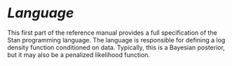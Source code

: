 # <i style="font-size: 110%; color:var(--bs-body-color)">Language</i> {.unnumbered}

This first part of the reference manual provides a full
specification of the Stan programming language.  The language is
responsible for defining a log density function conditioned on data.
Typically, this is a Bayesian posterior, but it may also be a
penalized likelihood function.
